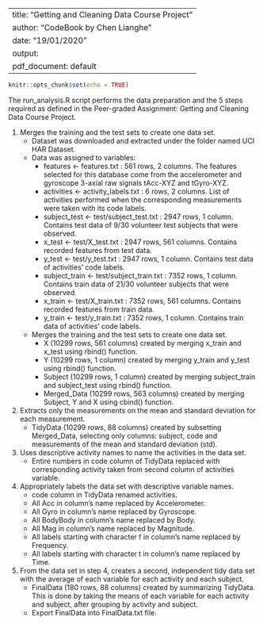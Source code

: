


---
title: "Getting and Cleaning Data Course Project"
author: "CodeBook by Chen Lianghe"
date: "19/01/2020"
output:
  pdf_document: default
---

```r
knitr::opts_chunk$set(echo = TRUE)
```

The run_analysis.R script performs the data preparation and the 5 steps required as defined in the Peer-graded Assignment: Getting and Cleaning Data Course Project.

1. Merges the training and the test sets to create one data set.
    - Dataset was downloaded and extracted under the folder named UCI HAR Dataset.
    - Data was assigned to variables:
        - features <- features.txt : 561 rows, 2 columns.
          The features selected for this database come from the accelerometer and gyroscope 3-axial raw signals tAcc-XYZ and tGyro-XYZ.
        - activities <- activity_labels.txt : 6 rows, 2 columns.
          List of activities performed when the corresponding measurements were taken with its code labels.
        - subject_test <- test/subject_test.txt : 2947 rows, 1 column.
          Contains test data of 9/30 volunteer test subjects that were observed.
        - x_test <- test/X_test.txt : 2947 rows, 561 columns.
          Contains recorded features from test data.
        - y_test <- test/y_test.txt : 2947 rows, 1 column.
          Contains test data of activities’ code labels.
        - subject_train <- test/subject_train.txt : 7352 rows, 1 column.
          Contains train data of 21/30 volunteer subjects that were observed.
        - x_train <- test/X_train.txt : 7352 rows, 561 columns.
          Contains recorded features from train data.
        - y_train <- test/y_train.txt : 7352 rows, 1 column.
          Contains train data of activities’ code labels.
    - Merges the training and the test sets to create one data set.
        - X (10299 rows, 561 columns) created by merging x_train and x_test using rbind() function.
        - Y (10299 rows, 1 column) created by merging y_train and y_test using rbind() function.
        - Subject (10299 rows, 1 column) created by merging subject_train and subject_test using rbind() function.
        - Merged_Data (10299 rows, 563 columns) created by merging Subject, Y and X using cbind() function.

2. Extracts only the measurements on the mean and standard deviation for each measurement.
    - TidyData (10299 rows, 88 columns) created by subsetting Merged_Data, selecting only columns: subject, code and measurements of the mean and standard deviation (std).

3. Uses descriptive activity names to name the activities in the data set.
    - Entire numbers in code column of TidyData replaced with corresponding activity taken from second column of activities variable.
    
4. Appropriately labels the data set with descriptive variable names.
    - code column in TidyData renamed activities.
    - All Acc in column’s name replaced by Accelerometer.
    - All Gyro in column’s name replaced by Gyroscope.
    - All BodyBody in column’s name replaced by Body.
    - All Mag in column’s name replaced by Magnitude.
    - All labels starting with character f in column’s name replaced by Frequency.
    - All labels starting with character t in column’s name replaced by Time.

5. From the data set in step 4, creates a second, independent tidy data set with the average of each variable for each activity and each subject.
    - FinalData (180 rows, 88 columns) created by summarizing TidyData. This is done by taking the means of each variable for each activity and subject, after grouping by activity and subject.
    - Export FinalData into FinalData.txt file.


